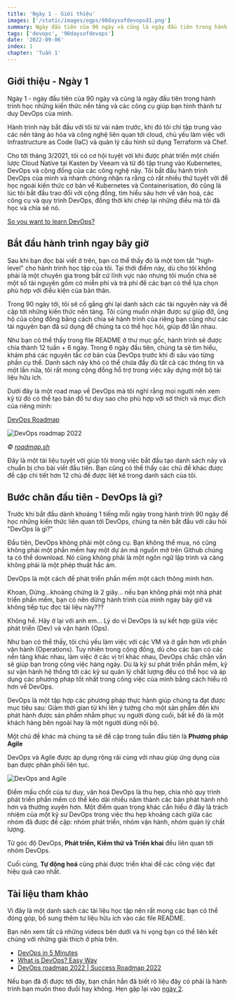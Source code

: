 ```yaml
---
title: 'Ngày 1 - Giới thiệu'
images: ['/static/images/ogps/90daysofdevopsd1.png']
summary: Ngày đầu tiên của 90 ngày và cũng là ngày đầu tiên trong hành trình xây dựng những kiến thức nền tảng và các công cụ giúp bạn hình thành tư duy DevOps của mình
tags: ['devops', '90daysofdevops']
date: '2022-09-06'
index: 1
chapter: 'Tuần 1'
---
```


<TOCInline toc={props.toc} asDisclosure />

## Giới thiệu - Ngày 1

Ngày 1 - ngày đầu tiên của 90 ngày và cũng là ngày đầu tiên trong hành trình học những kiến thức nền tảng và các công cụ giúp bạn hình thành tư duy DevOps của mình.

Hành trình này bắt đầu với tôi từ vài năm trước, khi đó tôi chỉ tập trung vào các nền tảng ảo hóa và công nghệ liên quan tới cloud, chủ yếu làm việc với Infrastructure as Code (IaC) và quản lý cấu hình sử dụng Terraform và Chef.

Cho tới tháng 3/2021, tôi có cơ hội tuyệt vời khi được phát triển một chiến lược Cloud Native tại Kasten by Veeam và từ đó tập trung vào Kubernetes, DevOps và cộng đồng của các công nghệ này. Tôi bắt đầu hành trình DevOps của mình và nhanh chóng nhận ra rằng có rất nhiều thứ tuyệt vời để học ngoài kiến thức cơ bản về Kubernetes và Containerisation, đó cũng là lúc tôi bắt đầu trao đổi với cộng đồng, tìm hiểu sâu hơn về văn hoá, các công cụ và quy trình DevOps, đồng thời khi chép lại những điều mà tôi đã học và chia sẻ nó.

[So you want to learn DevOps?](https://blog.kasten.io/devops-learning-curve)

## Bắt đầu hành trình ngay bây giờ

Sau khi bạn đọc bài viết ở trên, bạn có thể thấy đó là một tóm tắt "high-level" cho hành trình học tập của tôi. Tại thời điểm này, dù cho tôi không phải là một chuyên gia trong bất cứ lĩnh vực nào nhưng tôi muốn chia sẻ một số tài nguyên gồm có miễn phí và trả phí để các bạn có thể lựa chọn phù hợp với điều kiện của bản thân.

Trong 90 ngày tới, tôi sẽ cố gắng ghi lại danh sách các tài nguyên này và đề cập tới những kiến thức nền tảng. Tôi cũng muốn nhận được sự giúp đỡ, ủng hộ của cộng đồng bằng cách chia sẻ hành trình của riêng bạn cũng như các tài nguyên bạn đã sử dụng để chúng ta có thể học hỏi, giúp đỡ lẫn nhau.

Như bạn có thể thấy trong file README ở thư mục gốc, hành trình sẽ được chia thành 12 tuần + 6 ngày. Trong 6 ngày đầu tiên, chúng ta sẽ tìm hiểu, khám phá các nguyên tắc cơ bản của DevOps trước khi đi sâu vào từng phần cụ thể. Danh sách này khó có thể chứa đầy đủ tất cả các thông tin và một lần nữa, tôi rất mong cộng đồng hỗ trợ trong việc xây dựng một bộ tài liệu hữu ích.

Dưới đây là một road map về DevOps mà tôi nghĩ rằng mọi người nên xem kỹ từ đó có thể tạo bản đồ tư duy sao cho phù hợp với sở thích và mục đích của riêng mình:

[DevOps Roadmap](https://roadmap.sh/devops)

![DevOps roadmap 2022](/static/images/assets/devops2022roadmap.jpeg)

_© [roadmap.sh](https://roadmap.sh/)_

Đây là một tài liệu tuyệt vời giúp tôi trong việc bắt đầu tạo danh sách này và chuẩn bị cho bài viết đầu tiên. Bạn cũng có thể thấy các chủ đề khác được đề cập chi tiết hơn 12 chủ đề được liệt kê trong danh sách của tôi.

## Bước chân đầu tiên - DevOps là gì?

Trước khi bắt đầu dành khoảng 1 tiếng mỗi ngày trong hành trình 90 ngày để học những kiến thức liên quan tới DevOps, chúng ta nên bắt đầu với câu hỏi "DevOps là gì?"

Đầu tiên, DevOps không phải một công cụ. Bạn không thể mua, nó cũng không phải một phần mềm hay một dự án mã nguồn mở trên Github chúng ta có thể download. Nó cũng không phải là một ngôn ngữ lập trình và càng không phải là một phép thuật hắc ám.

DevOps là một cách để phát triển phần mềm một cách thông minh hơn.

Khoan, Dừng...khoảng chừng là 2 giây... nếu bạn không phải một nhà phát triển phần mềm, bạn có nên dừng hành trình của mình ngay bây giờ và không tiếp tục đọc tài liệu này???

Không hề. Hãy ở lại với anh em... Lý do vì DevOps là sự kết hợp giữa việc phát triển (Dev) và vận hành (Ops).

Như bạn có thể thấy, tôi chủ yếu làm việc với các VM và ở gần hơn với phần vận hành (Operations). Tuy nhiên trong cộng đồng, dù cho các bạn có các nền tảng khác nhau, làm việc ở các vị trí khác nhau, DevOps chắc chắn vẫn sẽ giúp bạn trong công việc hàng ngày. Dù là kỹ sư phát triển phần mềm, kỹ sư vận hành hệ thống tới các kỹ sư quản lý chất lượng đều có thể học và áp dụng các phương pháp tốt nhất trong công việc của mình bằng cách hiểu rõ hơn về DevOps.

DevOps là một tập hợp các phương pháp thực hành giúp chúng ta đạt được mục tiêu sau: Giảm thời gian từ khi lên ý tưởng cho một sản phẩm đến khi phát hành được sản phẩm nhằm phục vụ người dùng cuối, bất kể đó là một khách hàng bên ngoài hay là một người dùng nội bộ.

Một chủ đề khác mà chúng ta sẽ đề cập trong tuần đầu tiên là **Phương pháp Agile**

DevOps và Agile được áp dụng rộng rãi cùng với nhau giúp ứng dụng của bạn được phân phối liên tục.

![DevOps and Agile](/static/images/assets/devopsagile.png)

Điểm mấu chốt của tư duy, văn hoá DevOps là thu hẹp, chia nhỏ quy trình phát triển phần mềm có thể kéo dài nhiều năm thành các bản phát hành nhỏ hơn và thường xuyên hơn. Một điểm quan trọng khác cần hiểu ở đây là trách nhiệm của một kỹ sư DevOps trong việc thu hẹp khoảng cách giữa các nhóm đã được đề cập: nhóm phát triển, nhóm vận hành, nhóm quản lý chất lượng.

Từ góc độ DevOps, **Phát triển, Kiểm thử và Triển khai** đều liên quan tới nhóm DevOps.

Cuối cùng, **Tự động hoá** cũng phải được triển khai để các công việc đạt hiệu quả cao nhất.

## Tài liệu tham khảo

Vì đây là một danh sách các tài liệu học tập nên rất mong các bạn có thể đóng góp, bổ sung thêm tư liệu hữu ích vào các file README.

Bạn nên xem tất cả những videos bên dưới và hi vọng bạn có thể liên kết chúng với những giải thích ở phía trên.

- [DevOps in 5 Minutes](https://www.youtube.com/watch?v=Xrgk023l4lI)
- [What is DevOps? Easy Way](https://www.youtube.com/watch?v=_Gpe1Zn-1fE&t=43s)
- [DevOps roadmap 2022 | Success Roadmap 2022](https://www.youtube.com/watch?v=7l_n97Mt0ko)

Nếu bạn đã đi được tới đây, bạn chắn hẳn đã biết rõ liệu đây có phải là hành trình bạn muốn theo đuổi hay không. Hẹn gặp lại vào [ngày 2](/courses/90-ngay-devops/ngay-2).
